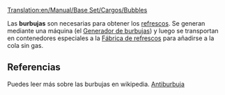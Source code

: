 [[Translation:en/Manual/Base Set/Cargos/Bubbles]]

{{es/Manual/Base Set/Cargos/Carga| carga  = Burbujas
| imagen = en/Manual/Base Set/Cargos/Bubbles.png
| producida =[[es/Manual/Base Set/Industries/Generador de burbujas|Generador de burbujas]]
| aceptada  =[[es/Manual/Base Set/Industries/Fábrica de refrescos|Fábrica de refrescos]]
}}

Las '''burbujas''' son necesarias para obtener los [[es/Manual/Base Set/Cargos/Refrescos|refrescos]]. Se generan mediante una máquina (el [[es/Manual/Base Set/Industries/Generador de burbujas|Generador de burbujas]]) y luego se transportan en contenedores especiales a la [[es/Manual/Base Set/Industries/Fábrica de refrescos|Fábrica de refrescos]] para añadirse a la cola sin gas.

==Referencias==
Puedes leer más sobre las burbujas en wikipedia. [https://www.wikipedia.org/wiki/es:antiburbuja Antiburbuja]